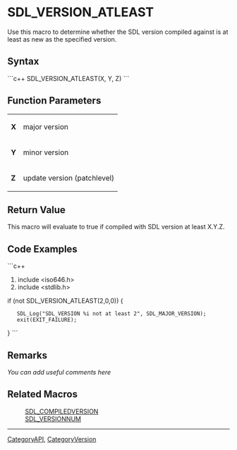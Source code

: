 <!-- pragma section-numbers off -->
<!-- pragma disable-camelcase -->

= SDL_VERSION_ATLEAST =
Use this macro to determine whether the SDL version compiled against is at least as new as the specified version.


== Syntax ==
```c++
SDL_VERSION_ATLEAST(X, Y, Z)
```

== Function Parameters ==
{|
|'''X'''
|major version
|-
|'''Y'''
|minor version
|-
|'''Z'''
|update version (patchlevel)
|}

== Return Value ==
This macro will evaluate to true if compiled with SDL version at least X.Y.Z.

== Code Examples ==
```c++
#include <iso646.h>
#include <stdlib.h>

if (not SDL_VERSION_ATLEAST(2,0,0)) {
    SDL_Log("SDL_VERSION %i not at least 2", SDL_MAJOR_VERSION);
    exit(EXIT_FAILURE);
}
```

== Remarks ==
''You can add useful comments here''

== Related Macros ==
:[[SDL_COMPILEDVERSION]]
:[[SDL_VERSIONNUM]]

----
[[CategoryAPI]], [[CategoryVersion]]

